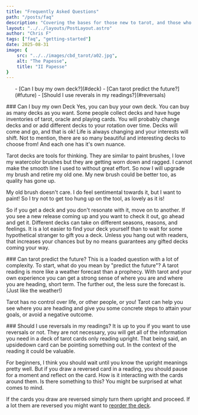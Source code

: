 ```yaml
---
title: "Frequently Asked Questions"
path: "/posts/faq"
description: "Covering the bases for those new to tarot, and those who are very experienced..."
layout: "../../layouts/PostLayout.astro"
author: "Chris F"
tags: ["faq", "getting-started"]
date: 2025-08-31
image: {
    src: "../../images/cbd_tarot/a02.jpg",
    alt: "The Papesse",
    title: "II Papesse"
}
---
```



<ul class="rt-margin">
- [Can I buy my own deck?](#deck)
- [Can tarot predict the future?](#future)
- [Should I use reverals in my readings?](#reversals)
</ul>

<div id="deck">
### Can I buy my own Deck
Yes, you can buy your own deck. You can buy as many decks as you want. Some people collect decks and have huge inventories of tarot, oracle and playing cards. You will probably change decks and or add different decks to your rotation over time. Decks will come and go, and that is ok! Life is always changing and your interests will shift. Not to mention, there are so many beautiful and interesting decks to choose from! And each one has it's own nuance.

Tarot decks are tools for thinking. They are similar to paint brushes, I love my watercolor brushes but they are getting worn down and ragged. I cannot make the smooth line I used to without great effort. So now I will upgrade my brush and retire my old one. My new brush could be better too, as quality has gone up.

My old brush doesn't care. I do feel sentimental towards it, but I want to paint! So I try not to get too hung up on the tool, as lovely as it is! 

So if you get a deck and you don't resonate with it, move on to another. If you see a new release coming up and you want to check it out, go ahead and get it. Different decks can take on different seasons, reasons, and feelings. It is a lot easier to find your deck yourself than to wait for some hypothetical stranger to gift you a deck. Unless you hang out with readers, that increases your chances but by no means guarantees any gifted decks coming your way.
</div>
<div id="future">
### Can tarot predict the future?
This is a loaded question with a lot of complexity. To start, what do you mean by "predict the future"? A tarot reading is more like a weather forecast than a prophecy. With tarot and your own experience you can get a strong sense of where you are and where you are heading, short term. The further out, the less sure the forecast is. (Just like the weather!)

Tarot has no control over life, or other people, or you! Tarot can help you see where you are heading and give you some concrete steps to attain your goals, or avoid a negative outcome.
</div>
<div id="reversals">
### Should I use reversals in my readings?
It is up to you if you want to use reversals or not. They are not necessary, you will get all of the information you need in a deck of tarot cards only reading upright. That being said, an upsidedown card can be pointing something out. In the context of the reading it could be valuable.

For beginners, I think you should wait until you know the upright meanings pretty well. But if you draw a reversed card in a reading, you should pause for a moment and reflect on the card. How is it interacting with the cards around them. Is there something to this? You might be surprised at what comes to mind.

If the cards you draw are reversed simply turn them upright and proceed. If a lot them are reversed you might want to [reorder the deck](/posts/reorder-deck).
</div>